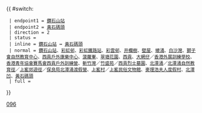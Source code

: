 {{ #switch: {{{format|}}}
  | endpoint1 = [[鑽石山站公共運輸交匯處|鑽石山站]]
  | endpoint2 = [[黃石碼頭巴士總站|黃石碼頭]]
  | direction = 2
  | status = {{HK Bus Status|S+H}}
  | inline = [[鑽石山站公共運輸交匯處|鑽石山站]] ↔ [[黃石碼頭巴士總站|黃石碼頭]]
  | normal = [[鑽石山站公共運輸交匯處|鑽石山站]]、[[彩虹邨]]、[[坪石公共運輸交匯處|彩虹鐵路站]]、[[彩雲邨]]、[[井欄樹]]、[[壁屋]]、[[蠔涌]]、[[白沙灣 (西貢)|白沙灣]]、[[獅子會自然教育中心]]、[[西貢戶外康樂中心]]、[[菠蘿輋]]、[[翠塘花園]]、[[西貢公共運輸交匯處|西貢]]、[[大網仔]]／[[香港外展訓練學校]]、[[香港青年協會賽馬會西貢戶外訓練營]]、[[斬竹灣]]／[[竹盛苑]]／[[西貢烈士墓園]]、[[北潭涌巴士總站|北潭涌]]／[[北潭涌自然教育徑]]／[[上窰郊遊徑]]／[[保良局北潭涌渡假營]]、[[上窰村]]／[[上窰民俗文物館]]、[[麥理浩夫人度假村]]、[[北潭凹]]、[[黃石碼頭巴士總站|黃石碼頭]]
  | full =
}}<noinclude>[[Category:九龍巴士路線模板|096]]</noinclude>